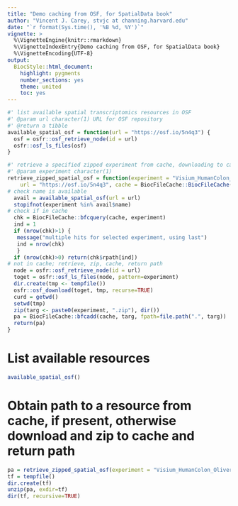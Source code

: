 ```yaml
---
title: "Demo caching from OSF, for SpatialData book"
author: "Vincent J. Carey, stvjc at channing.harvard.edu"
date: "`r format(Sys.time(), '%B %d, %Y')`"
vignette: >
  %\VignetteEngine{knitr::rmarkdown}
  %\VignetteIndexEntry{Demo caching from OSF, for SpatialData book}
  %\VignetteEncoding{UTF-8}
output:
  BiocStyle::html_document:
    highlight: pygments
    number_sections: yes
    theme: united
    toc: yes
---
```


```r
#' list available spatial transcriptomics resources in OSF
#' @param url character(1) URL for OSF repository
#' @return a tibble
available_spatial_osf = function(url = "https://osf.io/5n4q3") {
  osf = osfr::osf_retrieve_node(id = url)
  osfr::osf_ls_files(osf)
}

#' retrieve a specified zipped experiment from cache, downloading to cache if necessary
#' @param experiment character(1)
retrieve_zipped_spatial_osf = function(experiment = "Visium_HumanColon_Oliveria",
    url = "https://osf.io/5n4q3", cache = BiocFileCache::BiocFileCache()) {
# check name is available
  avail = available_spatial_osf(url = url)
  stopifnot(experiment %in% avail$name)
# check if in cache
  chk = BiocFileCache::bfcquery(cache, experiment)
  ind = 1
  if (nrow(chk)>1) {
   message("multiple hits for selected experiment, using last")
   ind = nrow(chk)
   }
  if (nrow(chk)>0) return(chk$rpath[ind])
# not in cache; retrieve, zip, cache, return path
  node = osfr::osf_retrieve_node(id = url)
  toget = osfr::osf_ls_files(node, pattern=experiment)
  dir.create(tmp <- tempfile())
  osfr::osf_download(toget, tmp, recurse=TRUE)
  curd = getwd()
  setwd(tmp)
  zip(targ <- paste0(experiment, ".zip"), dir())
  pa = BiocFileCache::bfcadd(cache, targ, fpath=file.path(".", targ))
  return(pa)
}
```

# List available resources

```r
available_spatial_osf()
```

# Obtain path to a resource from cache, if present, otherwise download and zip to cache and return path

```r
pa = retrieve_zipped_spatial_osf(experiment = "Visium_HumanColon_Oliveria")
tf = tempfile()
dir.create(tf)
unzip(pa, exdir=tf)
dir(tf, recursive=TRUE)
```


  

